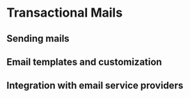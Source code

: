 # Transactional Mails

## Sending mails

## Email templates and customization

## Integration with email service providers
